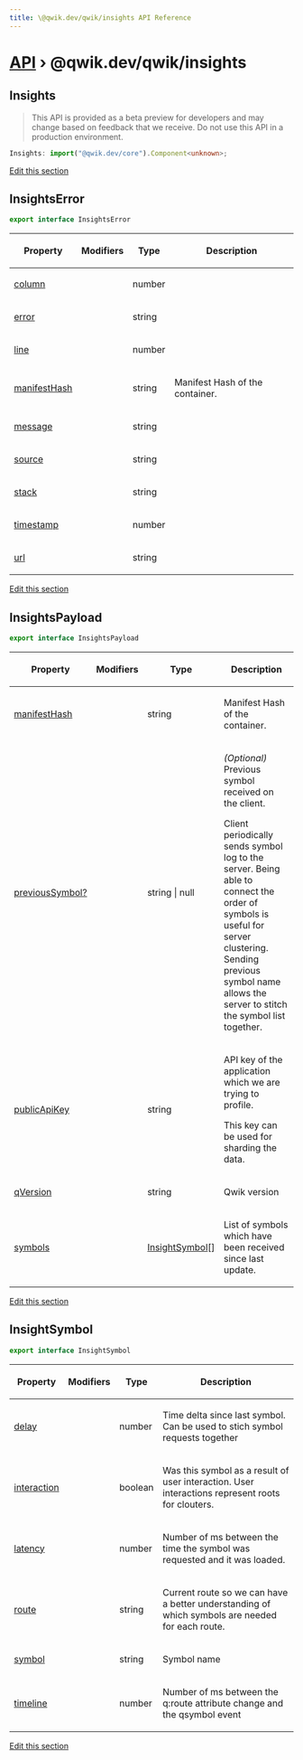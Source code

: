 ```yaml
---
title: \@qwik.dev/qwik/insights API Reference
---
```


# [API](/api) &rsaquo; @qwik.dev/qwik/insights

## Insights

> This API is provided as a beta preview for developers and may change based on feedback that we receive. Do not use this API in a production environment.

```typescript
Insights: import("@qwik.dev/core").Component<unknown>;
```

[Edit this section](https://github.com/QwikDev/qwik/tree/main/packages/qwik/src/insights/insights.ts)

## InsightsError

```typescript
export interface InsightsError
```

<table><thead><tr><th>

Property

</th><th>

Modifiers

</th><th>

Type

</th><th>

Description

</th></tr></thead>
<tbody><tr><td>

[column](#)

</td><td>

</td><td>

number

</td><td>

</td></tr>
<tr><td>

[error](#)

</td><td>

</td><td>

string

</td><td>

</td></tr>
<tr><td>

[line](#)

</td><td>

</td><td>

number

</td><td>

</td></tr>
<tr><td>

[manifestHash](#)

</td><td>

</td><td>

string

</td><td>

Manifest Hash of the container.

</td></tr>
<tr><td>

[message](#)

</td><td>

</td><td>

string

</td><td>

</td></tr>
<tr><td>

[source](#)

</td><td>

</td><td>

string

</td><td>

</td></tr>
<tr><td>

[stack](#)

</td><td>

</td><td>

string

</td><td>

</td></tr>
<tr><td>

[timestamp](#)

</td><td>

</td><td>

number

</td><td>

</td></tr>
<tr><td>

[url](#)

</td><td>

</td><td>

string

</td><td>

</td></tr>
</tbody></table>

[Edit this section](https://github.com/QwikDev/qwik/tree/main/packages/qwik/src/insights/insights.ts)

## InsightsPayload

```typescript
export interface InsightsPayload
```

<table><thead><tr><th>

Property

</th><th>

Modifiers

</th><th>

Type

</th><th>

Description

</th></tr></thead>
<tbody><tr><td>

[manifestHash](#)

</td><td>

</td><td>

string

</td><td>

Manifest Hash of the container.

</td></tr>
<tr><td>

[previousSymbol?](#)

</td><td>

</td><td>

string \| null

</td><td>

_(Optional)_ Previous symbol received on the client.

Client periodically sends symbol log to the server. Being able to connect the order of symbols is useful for server clustering. Sending previous symbol name allows the server to stitch the symbol list together.

</td></tr>
<tr><td>

[publicApiKey](#)

</td><td>

</td><td>

string

</td><td>

API key of the application which we are trying to profile.

This key can be used for sharding the data.

</td></tr>
<tr><td>

[qVersion](#)

</td><td>

</td><td>

string

</td><td>

Qwik version

</td></tr>
<tr><td>

[symbols](#)

</td><td>

</td><td>

[InsightSymbol](#insightsymbol)[]

</td><td>

List of symbols which have been received since last update.

</td></tr>
</tbody></table>

[Edit this section](https://github.com/QwikDev/qwik/tree/main/packages/qwik/src/insights/insights.ts)

## InsightSymbol

```typescript
export interface InsightSymbol
```

<table><thead><tr><th>

Property

</th><th>

Modifiers

</th><th>

Type

</th><th>

Description

</th></tr></thead>
<tbody><tr><td>

[delay](#)

</td><td>

</td><td>

number

</td><td>

Time delta since last symbol. Can be used to stich symbol requests together

</td></tr>
<tr><td>

[interaction](#)

</td><td>

</td><td>

boolean

</td><td>

Was this symbol as a result of user interaction. User interactions represent roots for clouters.

</td></tr>
<tr><td>

[latency](#)

</td><td>

</td><td>

number

</td><td>

Number of ms between the time the symbol was requested and it was loaded.

</td></tr>
<tr><td>

[route](#)

</td><td>

</td><td>

string

</td><td>

Current route so we can have a better understanding of which symbols are needed for each route.

</td></tr>
<tr><td>

[symbol](#)

</td><td>

</td><td>

string

</td><td>

Symbol name

</td></tr>
<tr><td>

[timeline](#)

</td><td>

</td><td>

number

</td><td>

Number of ms between the q:route attribute change and the qsymbol event

</td></tr>
</tbody></table>

[Edit this section](https://github.com/QwikDev/qwik/tree/main/packages/qwik/src/insights/insights.ts)
